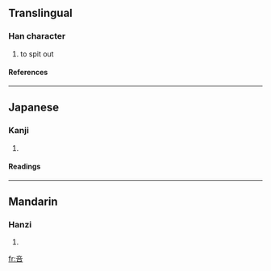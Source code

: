 ==Translingual==
===Han character===
{{Han char|rn=30|rad=口|as=05|sn=8|four=|canj=卜廿口 (YTR)|ids=⿱[[立]][[口]]}}
# to spit out
====References====
{{Han ref|kx=0184.100|dkj=03483|dj=0403.090|hdz=10608.070|uh=5485|ud=21637}}
----

==Japanese==
===Kanji===
{{ja-kanji|grade=|rs=口05}}
# {{defn|Japanese}} 
====Readings====
{{ja-readings|on=[[とう]] (tō)|kun=[[つばおはいていなむ]] (tsubaohaiteinamu)}}
----
==Mandarin==
===Hanzi===
{{cmn-hanzi|pin=[[pòu]] ([[pou4]])|wg=p'ou<sup>4</sup>}}
# {{defn|Mandarin}}

[[fr:咅]]